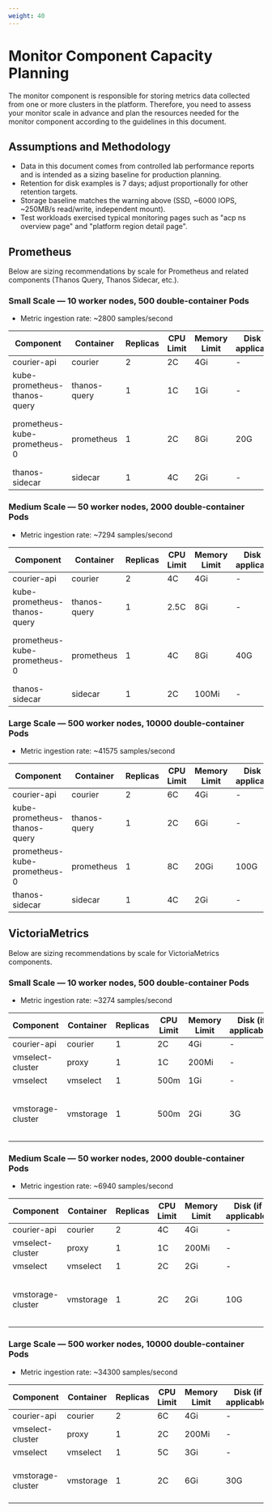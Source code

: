 ```yaml
---
weight: 40
---
```


# Monitor Component Capacity Planning

The monitor component is responsible for storing metrics data collected from one or more clusters in the platform. Therefore, you need to assess your monitor scale in advance and plan the resources needed for the monitor component according to the guidelines in this document.

## Assumptions and Methodology

- Data in this document comes from controlled lab performance reports and is intended as a sizing baseline for production planning.
- Retention for disk examples is 7 days; adjust proportionally for other retention targets.
- Storage baseline matches the warning above (SSD, ~6000 IOPS, ~250MB/s read/write, independent mount).
- Test workloads exercised typical monitoring pages such as "acp ns overview page" and "platform region detail page".

## Prometheus

Below are sizing recommendations by scale for Prometheus and related components (Thanos Query, Thanos Sidecar, etc.).

### Small Scale — 10 worker nodes, 500 double-container Pods

- Metric ingestion rate: ~2800 samples/second

| Component                          | Container      | Replicas | CPU Limit | Memory Limit | Disk (if applicable) | Notes                     |
| ---------------------------------- | ------------- | -------- | --------- | ------------ | -------------------- | ------------------------- |
| courier-api                        | courier       | 2        | 2C        | 4Gi          | -                    | -                         |
| kube-prometheus-thanos-query       | thanos-query  | 1        | 1C        | 1Gi          | -                    | -                         |
| prometheus-kube-prometheus-0       | prometheus    | 1        | 2C        | 8Gi          | 20G                  | ~10G write over 7 days    |
| thanos-sidecar                     | sidecar       | 1        | 4C        | 2Gi          | -                    | -                         |

### Medium Scale — 50 worker nodes, 2000 double-container Pods

- Metric ingestion rate: ~7294 samples/second

| Component                          | Container      | Replicas | CPU Limit | Memory Limit | Disk (if applicable) | Notes                     |
| ---------------------------------- | ------------- | -------- | --------- | ------------ | -------------------- | ------------------------- |
| courier-api                        | courier       | 2        | 4C        | 4Gi          | -                    | -                         |
| kube-prometheus-thanos-query       | thanos-query  | 1        | 2.5C      | 8Gi          | -                    | -                         |
| prometheus-kube-prometheus-0       | prometheus    | 1        | 4C        | 8Gi          | 40G                  | ~30G write over 7 days    |
| thanos-sidecar                     | sidecar       | 1        | 2C        | 100Mi        | -                    | -                         |

### Large Scale — 500 worker nodes, 10000 double-container Pods

- Metric ingestion rate: ~41575 samples/second

| Component                          | Container      | Replicas | CPU Limit | Memory Limit | Disk (if applicable) | Notes                                  |
| ---------------------------------- | ------------- | -------- | --------- | ------------ | -------------------- | -------------------------------------- |
| courier-api                        | courier       | 2        | 6C        | 4Gi          | -                    | -                                      |
| kube-prometheus-thanos-query       | thanos-query  | 1        | 2C        | 6Gi          | -                    | In-field deployments may use 2 replicas |
| prometheus-kube-prometheus-0       | prometheus    | 1        | 8C        | 20Gi         | 100G                 | Peak mem ~15Gi; ~69G write over 7 days |
| thanos-sidecar                     | sidecar       | 1        | 4C        | 2Gi          | -                    | -                                      |


## VictoriaMetrics

Below are sizing recommendations by scale for VictoriaMetrics components.

### Small Scale — 10 worker nodes, 500 double-container Pods

- Metric ingestion rate: ~3274 samples/second

| Component             | Container | Replicas | CPU Limit | Memory Limit | Disk (if applicable) | Notes                  |
| --------------------- | --------- | -------- | --------- | ------------ | -------------------- | ---------------------- |
| courier-api           | courier   | 1        | 2C        | 4Gi          | -                    | -                      |
| vmselect-cluster      | proxy     | 1        | 1C        | 200Mi        | -                    | -                      |
| vmselect              | vmselect  | 1        | 500m      | 1Gi          | -                    | -                      |
| vmstorage-cluster     | vmstorage | 1        | 500m      | 2Gi          | 3G                   | ~1.5G write over 7 days |

### Medium Scale — 50 worker nodes, 2000 double-container Pods

- Metric ingestion rate: ~6940 samples/second

| Component             | Container | Replicas | CPU Limit | Memory Limit | Disk (if applicable) | Notes                  |
| --------------------- | --------- | -------- | --------- | ------------ | -------------------- | ---------------------- |
| courier-api           | courier   | 2        | 4C        | 4Gi          | -                    | -                      |
| vmselect-cluster      | proxy     | 1        | 1C        | 200Mi        | -                    | -                      |
| vmselect              | vmselect  | 1        | 2C        | 2Gi          | -                    | -                      |
| vmstorage-cluster     | vmstorage | 1        | 2C        | 2Gi          | 10G                  | ~2.6G write over 7 days |

### Large Scale — 500 worker nodes, 10000 double-container Pods

- Metric ingestion rate: ~34300 samples/second

| Component             | Container | Replicas | CPU Limit | Memory Limit | Disk (if applicable) | Notes                       |
| --------------------- | --------- | -------- | --------- | ------------ | -------------------- | --------------------------- |
| courier-api           | courier   | 2        | 6C        | 4Gi          | -                    | -                           |
| vmselect-cluster      | proxy     | 1        | 2C        | 200Mi        | -                    | -                           |
| vmselect              | vmselect  | 1        | 5C        | 3Gi          | -                    | -                           |
| vmstorage-cluster     | vmstorage | 1        | 2C        | 6Gi          | 30G                  | ~16.8G write over 7 days    |
